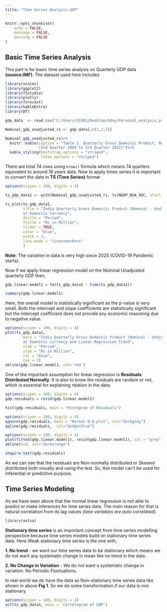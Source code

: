 ```yaml
---
title: "Time Series Analysis-GDP"
---
```


```r
knitr::opts_chunk$set(
	echo = FALSE,
	message = FALSE,
	warning = FALSE
)
```


## Basic Time Series Analysis

This part is for basic time series analysis on Quarterly GDP data **(source:IMF)**. The dataset used here includes

```r
library(scales)
library(ggplot2)
library(TSstudio)
library(plotly)
library(forecast)
library(kableExtra)
library(DT)

gdp_data  <- read.csv("C:/Users/91981/Desktop/Uday/Personal_analysis_projects/Git_projects/Showcase_projects/showcase_project_website/data/GDP_IMF_India_quarterly_Q22004_Q32022.csv")

Nominal_gdp_unadjusted_rs <- gdp_data[,c(1,2,3)]

Nominal_gdp_unadjusted_rs%>%
  knitr::kable(caption = "Table 1. Quarterly Gross Domestic Product, Nominal, Undjusted, Domestic Currency 
               (2nd Quarter 2004 to 3rd Quarter 2022)")%>%
  kable_styling(bootstrap_options = "striped",
                latex_options = "striped")

```

There are total 74 rows using `nrow()` formula which means 74 quarters equivalent to around 18 years data. Now to apply times series it is important to convert the data in **TS (Time Series)** format 

```r

options(scipen = 100, digits = 4)

ts_gdp_data1 <- with(Nominal_gdp_unadjusted_rs, ts(NGDP_NSA_XDC, start = c(Year[1], Quarter[1]), freq = 4))

ts_plot(ts_gdp_data1,
        title = "India Quarterly Gross Domestic Product (Nominal - Undjusted)
        at Domestic Currency",
        Xtitle = "Period",
        Ytitle = "Rs in Million",
        slider = TRUE,
        color = "blue",
        width = 3,
        line.mode = "lines+markers"
        )


```

**Note:** The variation in data is very high since 2020 (COVID-19 Pandemic starts).

Now if we apply linear regression model on the Nominal Unadjusted quarterly GDP then,

```r

gdp.linear.model1 = lm(ts_gdp_data1 ~ time(ts_gdp_data1))

summary(gdp.linear.model1)

```
Here, the overall model is statistically significant as the p-value is very small. Both the intercept and slope coefficients are statistically significant but the intercept coefficient does not provide any economic reasoning due to negative value.

```r
options(scipen = 100, digits = 4)
plot(ts_gdp_data1,
        main = "India Quarterly Gross Domestic Product (Nominal - Undjusted)
        at Domestic Currency and Linear Regression Trend",
        xlab = "Period",
        ylab = "Rs in Million",
        col = "blue",
        cex = 2)
abline(gdp.linear.model1, col='red')

```

One of the important assumption for linear regression is **Residuals Distributed Normally**. It is also to know the residuals are random or not, which is essential for explaining relation in the data.

```r
options(scipen = 100, digits = 4)
gdp.residuals = resid(gdp.linear.model1)

hist(gdp.residuals, main = "Histogram of Residuals")

```

```r
options(scipen = 100, digits = 4)
qqnorm(gdp.residuals, main = "Normal Q-Q plot", col="darkgrey")
qqline(gdp.residuals,  col="dodgerblue")

```


```r
options(scipen = 100, digits = 4)
plot(fitted(gdp.linear.model1), resid(gdp.linear.model1), col = "grey", xlab = "Fitted", ylab = "Residuals", main = "Fitted vs Residuals")
abline(h=0, col="darkorange")
```

```r

shapiro.test(gdp.residuals)

```

As we can see that the residuals are Non-normally distributed or Skewed distributed both visually and using the test. So, this model can't be used for inferential or predictive purpose.

## Time Series Modeling

As we have seen above that the normal linear regression is not able to predict or make inferences for time series data. The main reason for that is natural correlation from its lag values *(time variables are auto correlated)*.

```r
library(astsa)
```

**Stationary time series** is an important concept from time series modelling perspective because time series models build on stationary time series data. Here Weak stationary time series is the one with,

**1. No trend** - we want our time series data to be stationary which means we do not want any systematic change in mean like no trend in the data.  

**2. No Change in Variation** - We do not want a systematic change in variation. No Periodic Fluctuations.

In real world we do have the data as Non-stationary time series data like shown in above **Fig 1**. So we do some transformation if our data is non stationary.


```r
options(scipen = 100, digits = 4)
acf(ts_gdp_data1, main = 'Correlogram of GDP')

```
